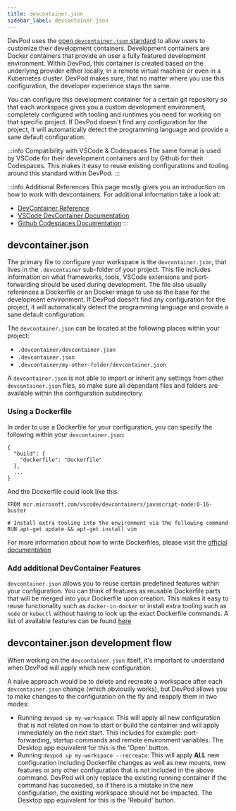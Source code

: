 ```yaml
---
title: devcontainer.json
sidebar_label: devcontainer.json
---
```


DevPod uses the [open `devcontainer.json` standard](https://containers.dev/) to allow users to customize their development containers.
Development containers are Docker containers that provide an user a fully featured development environment.
Within DevPod, this container is created based on the underlying provider either locally, in a remote virtual machine or even in a Kubernetes cluster.
DevPod makes sure, that no matter where you use this configuration, the developer experience stays the same.

You can configure this development container for a certain git repository so that each workspace gives you a custom development environment,
completely configured with tooling and runtimes you need for working on that specific project.
If DevPod doesn't find any configuration for the project, it will automatically detect the programming language and provide a sane default configuration.

:::info Compatibility with VSCode & Codespaces
The same format is used by VSCode for their development containers and by Github for their Codespaces.
This makes it easy to reuse existing configurations and tooling around this standard within DevPod.
:::

:::info Additional References
This page mostly gives you an introduction on how to work with devcontainers. For additional information take a look at:
* [DevContainer Reference](https://containers.dev/implementors/json_reference/)
* [VSCode DevContainer Documentation](https://code.visualstudio.com/docs/devcontainers/create-dev-container)
* [Github Codespaces Documentation](https://docs.github.com/en/codespaces/setting-up-your-project-for-codespaces/adding-a-dev-container-configuration/introduction-to-dev-containers#devcontainerjson)
:::

## devcontainer.json

The primary file to configure your workspace is the `devcontainer.json`, that lives in the `.devcontainer` sub-folder of your project.
This file includes information on what frameworks, tools, VSCode extensions and port-forwarding should be used during development.
The file also usually references a Dockerfile or an Docker image to use as the base for the development environment.
If DevPod doesn't find any configuration for the project, it will automatically detect the programming language and provide a sane default configuration.

The `devcontainer.json` can be located at the following places within your project:
* `.devcontainer/devcontainer.json`
* `.devcontainer.json`
* `.devcontainer/my-other-folder/devcontainer.json`

A `devcontainer.json` is not able to import or inherit any settings from other `devcontainer.json` files, so make sure all dependant files and folders are available within the configuration subdirectory.

### Using a Dockerfile

In order to use a Dockerfile for your configuration, you can specify the following within your `devcontainer.json`:
```
{
  "build": {
    "dockerfile": "Dockerfile"
  },
  ...
}
```

And the Dockerfile could look like this:
```
FROM mcr.microsoft.com/vscode/devcontainers/javascript-node:0-16-buster

# Install extra tooling into the environment via the following command
RUN apt-get update && apt-get install vim
```

For more information about how to write Dockerfiles, please visit the [official documentation](https://docs.docker.com/engine/reference/builder/)

### Add additional DevContainer Features

`devcontainer.json` allows you to reuse certain predefined features within your configuration.
You can think of features as reusable Dockerfile parts that will be merged into your Dockerfile upon creation.
This makes it easy to reuse functionality such as `docker-in-docker` or install extra tooling such as `node` or `kubectl` without having to look up the exact Dockerfile commands.
A list of available features can be found [here](https://containers.dev/features)

## devcontainer.json development flow

When working on the `devcontainer.json` itself, it's important to understand when DevPod will apply which new configuration.

A naive approach would be to delete and recreate a workspace after each `devcontainer.json` change (which obviously works), but DevPod allows you to make changes to the configuration on the fly and reapply them in two modes:
* Running `devpod up my-workspace`: This will apply all new configuration that is not related on how to start or build the container and will apply immediately on the next start. This includes for example: port-forwarding, startup commands and remote environment variables. The Desktop app equivalent for this is the 'Open' button.
* Running `devpod up my-workspace --recreate`: This will apply **ALL** new configuration including Dockerfile changes as well as new mounts, new features or any other configuration that is not included in the above command. DevPod will only replace the existing running container if the command has succeeded, so if there is a mistake in the new configuration, the existing workspace should not be impacted. The Desktop app equivalent for this is the 'Rebuild' button.



